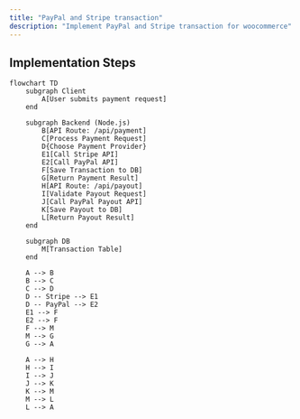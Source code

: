 ```yaml
---
title: "PayPal and Stripe transaction"
description: "Implement PayPal and Stripe transaction for woocommerce"
---
```


## Implementation Steps

```
flowchart TD
    subgraph Client
        A[User submits payment request]
    end

    subgraph Backend (Node.js)
        B[API Route: /api/payment]
        C[Process Payment Request]
        D{Choose Payment Provider}
        E1[Call Stripe API]
        E2[Call PayPal API]
        F[Save Transaction to DB]
        G[Return Payment Result]
        H[API Route: /api/payout]
        I[Validate Payout Request]
        J[Call PayPal Payout API]
        K[Save Payout to DB]
        L[Return Payout Result]
    end

    subgraph DB
        M[Transaction Table]
    end

    A --> B
    B --> C
    C --> D
    D -- Stripe --> E1
    D -- PayPal --> E2
    E1 --> F
    E2 --> F
    F --> M
    M --> G
    G --> A

    A --> H
    H --> I
    I --> J
    J --> K
    K --> M
    M --> L
    L --> A
```
